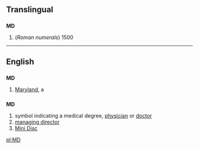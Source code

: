 ==Translingual==

==={{abbreviation}}===
'''MD'''
# (''Roman numerals'') 1500

----
==English==

==={{abbreviation}}===
'''MD'''
#[[Maryland]], a {{USstate}}

==={{initialism}}===
'''MD'''

#symbol indicating a medical degree, [[physician]] or [[doctor]]
#[[managing director]]
#[[Mini Disc]]

[[pl:MD]]